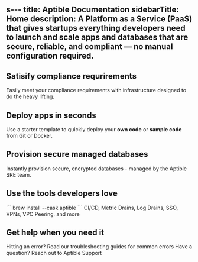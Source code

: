 s---
title: Aptible Documentation
sidebarTitle: Home
description: A Platform as a Service (PaaS) that gives startups everything developers need to launch and scale apps and databases that are secure, reliable, and compliant — no manual configuration required.
---

## Satisify compliance requrirements
Easily meet your compliance requirements with infrastructure designed to do the heavy lifting.


<ComplianceSnippet />

## Deploy apps in seconds 
Use a starter template to quickly deploy your **own code** or **sample code** from Git or Docker.


<QuickstartSnippet />

## Provision secure managed databases
Instantly provision secure, encrypted databases - managed by the Aptible SRE team.


<DatabasesSnippet />

## Use the tools developers love

<CardGroup cols={2}>
  <Card title="Install the Aptible CLI" icon="terminal" iconType="duotone" href="https://aptible-docs.mintlify.app/CLI">    
   ```
    brew install --cask aptible
```
  </Card>
  <Card title="Explore all tools & integrations" icon="layer-group" iconType="duotone" href="https://www.aptible.com/docs/core-concepts/integrations/overview">
CI/CD, Metric Drains, Log Drains, SSO, VPNs, VPC Peering, and more
    
</Card>
</CardGroup>


## Get help when you need it

<CardGroup cols={2}>
  <Card title="Troubleshooting Guides" icon="books" iconType="duotone" href="https://www.aptible.com/docs/common-erorrs">
    Hitting an error? Read our troubleshooting guides for common errors
  </Card>
  <Card title="Contact Support" icon="comment" iconType="duotone" href="https://app.aptible.com/support">
    Have a question? Reach out to Aptible Support
  </Card>
</CardGroup>
